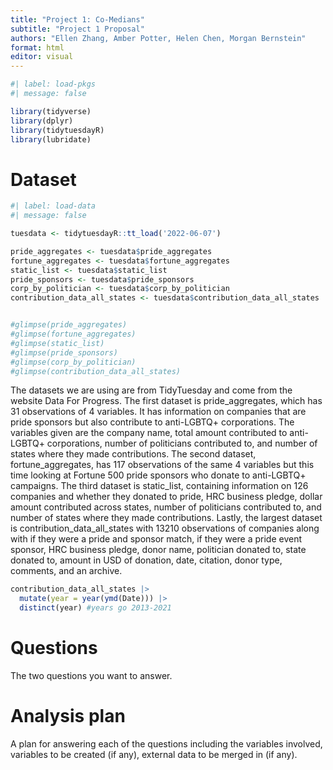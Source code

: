 ```yaml
---
title: "Project 1: Co-Medians"
subtitle: "Project 1 Proposal"
authors: "Ellen Zhang, Amber Potter, Helen Chen, Morgan Bernstein"
format: html
editor: visual
---
```


```r
#| label: load-pkgs
#| message: false

library(tidyverse)
library(dplyr)
library(tidytuesdayR)
library(lubridate)
```

# Dataset

```r
#| label: load-data
#| message: false

tuesdata <- tidytuesdayR::tt_load('2022-06-07')

pride_aggregates <- tuesdata$pride_aggregates
fortune_aggregates <- tuesdata$fortune_aggregates
static_list <- tuesdata$static_list
pride_sponsors <- tuesdata$pride_sponsors
corp_by_politician <- tuesdata$corp_by_politician
contribution_data_all_states <- tuesdata$contribution_data_all_states


#glimpse(pride_aggregates)
#glimpse(fortune_aggregates)
#glimpse(static_list)
#glimpse(pride_sponsors)
#glimpse(corp_by_politician)
#glimpse(contribution_data_all_states)
```

The datasets we are using are from TidyTuesday and come from the website Data For Progress. The first dataset is pride_aggregates, which has 31 observations of 4 variables. It has information on companies that are pride sponsors but also contribute to anti-LGBTQ+ corporations. The variables given are the company name, total amount contributed to anti-LGBTQ+ corporations, number of politicians contributed to, and number of states where they made contributions. The second dataset, fortune_aggregates, has 117 observations of the same 4 variables but this time looking at Fortune 500 pride sponsors who donate to anti-LGBTQ+ campaigns. The third dataset is static_list, containing information on 126 companies and whether they donated to pride, HRC business pledge, dollar amount contributed across states, number of politicians contributed to, and number of states where they made contributions. Lastly, the largest dataset is contribution_data_all_states with 13210 observations of companies along with if they were a pride and sponsor match, if they were a pride event sponsor, HRC business pledge, donor name, politician donated to, state donated to, amount in USD of donation, date, citation, donor type, comments, and an archive.

```r
contribution_data_all_states |> 
  mutate(year = year(ymd(Date))) |> 
  distinct(year) #years go 2013-2021
```

# Questions

The two questions you want to answer.

# Analysis plan

A plan for answering each of the questions including the variables involved, variables to be created (if any), external data to be merged in (if any).
